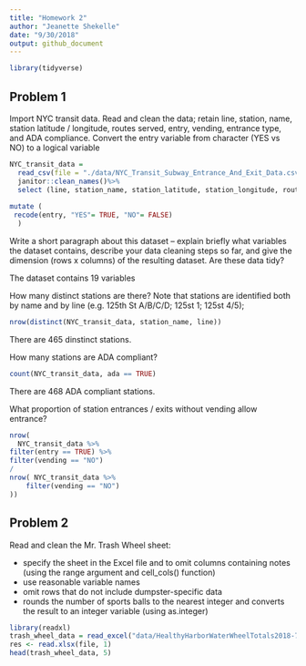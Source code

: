 ```yaml
---
title: "Homework 2"
author: "Jeanette Shekelle"
date: "9/30/2018"
output: github_document
---
```

```r
library(tidyverse)
```

## Problem 1


Import NYC transit data. Read and clean the data; retain line, station, name, station latitude / longitude, routes served, entry, vending, entrance type, and ADA compliance. Convert the entry variable from character (YES vs NO) to a logical variable

```r
NYC_transit_data = 
  read_csv(file = "./data/NYC_Transit_Subway_Entrance_And_Exit_Data.csv") %>%
  janitor::clean_names()%>%
  select (line, station_name, station_latitude, station_longitude, route1, route2, route3, route4, route5, route6, route7, route8, route9, route10, route11, entry, vending, ada) %>%
  
mutate (
 recode(entry, "YES"= TRUE, "NO"= FALSE)
  ) 

```


Write a short paragraph about this dataset – explain briefly what variables the dataset contains, describe your data cleaning steps so far, and give the dimension (rows x columns) of the resulting dataset. Are these data tidy?

The dataset contains 19 variables

How many distinct stations are there? Note that stations are identified both by name and by line (e.g. 125th St A/B/C/D; 125st 1; 125st 4/5);
```r
nrow(distinct(NYC_transit_data, station_name, line))
```

There are 465 dinstinct stations. 


How many stations are ADA compliant?

```r
count(NYC_transit_data, ada == TRUE)
```

There are 468 ADA compliant stations. 


What proportion of station entrances / exits without vending allow entrance?

```r
nrow(
  NYC_transit_data %>%
filter(entry == TRUE) %>%
filter(vending == "NO") 
/
nrow( NYC_transit_data %>%
    filter(vending == "NO")
))

```


## Problem 2


Read and clean the Mr. Trash Wheel sheet:

- specify the sheet in the Excel file and to omit columns containing notes (using the range argument and cell_cols() function)
- use reasonable variable names
- omit rows that do not include dumpster-specific data
- rounds the number of sports balls to the nearest integer and converts the result to an integer variable (using  as.integer)

```r
library(readxl)
trash_wheel_data = read_excel("data/HealthyHarborWaterWheelTotals2018-7-28.xlsx")
res <- read.xlsx(file, 1) 
head(trash_wheel_data, 5)

```



